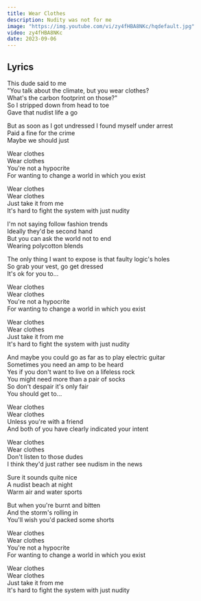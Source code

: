 ```yaml
---
title: Wear Clothes
description: Nudity was not for me
image: "https://img.youtube.com/vi/zy4fHBA8NKc/hqdefault.jpg"
video: zy4fHBA8NKc
date: 2023-09-06
---
```

## Lyrics

This dude said to me   
"You talk about the climate, but you wear clothes?   
What's the carbon footprint on those?"   
So I stripped down from head to toe   
Gave that nudist life a go   
   
But as soon as I got undressed I found myself under arrest   
Paid a fine for the crime   
Maybe we should just   
   
Wear clothes   
Wear clothes   
You're not a hypocrite   
For wanting to change a world in which you exist   
   
Wear clothes   
Wear clothes   
Just take it from me   
It's hard to fight the system with just nudity   
   
I'm not saying follow fashion trends   
Ideally they'd be second hand   
But you can ask the world not to end   
Wearing polycotton blends   
   
The only thing I want to expose is that faulty logic's holes   
So grab your vest, go get dressed   
It's ok for you to…   
   
Wear clothes   
Wear clothes   
You're not a hypocrite   
For wanting to change a world in which you exist   
   
Wear clothes   
Wear clothes   
Just take it from me   
It's hard to fight the system with just nudity   
   
And maybe you could go as far as to play electric guitar   
Sometimes you need an amp to be heard   
Yes if you don't want to live on a lifeless rock   
You might need more than a pair of socks   
So don't despair it's only fair   
You should get to…   
   
Wear clothes   
Wear clothes   
Unless you're with a friend   
And both of you have clearly indicated your intent   
   
Wear clothes   
Wear clothes   
Don't listen to those dudes   
I think they'd just rather see nudism in the news   
   
Sure it sounds quite nice   
A nudist beach at night   
Warm air and water sports   
   
But when you're burnt and bitten   
And the storm's rolling in   
You'll wish you'd packed some shorts   
   
Wear clothes   
Wear clothes   
You're not a hypocrite   
For wanting to change a world in which you exist   
   
Wear clothes   
Wear clothes   
Just take it from me   
It's hard to fight the system with just nudity